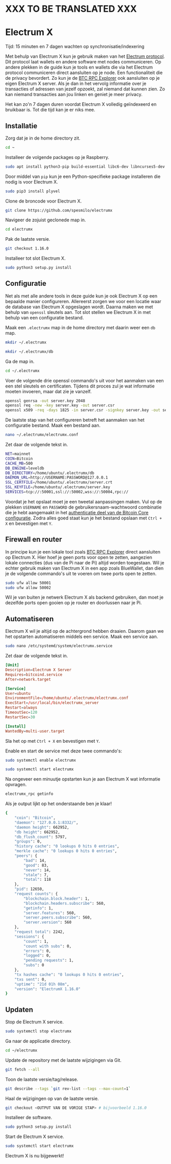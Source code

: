 
# XXX TO BE TRANSLATED XXX

# Electrum X

<Callout emoji="&#x2139;">
	Tijd: 15 minuten en 7 dagen wachten op synchronisatie/indexering
</Callout>

Met behulp van Electrum X kun je gebruik maken van het [Electrum protocol](https://electrumx-spesmilo.readthedocs.io/en/latest/protocol-basics.html). Dit protocol laat wallets en andere software met nodes communiceren. Op andere plekken in de guide kun je tools en wallets die via het Electrum protocol communiceren direct aansluiten op je node. Een functionaliteit die de privacy bevordert. Zo kun je de [BTC RPC Explorer](/bitcoin-core-extensions/btc-rpc-explorer) ook aansluiten op je eigen Electrum X server. Als je dan in het vervolg informatie over je transacties of adressen van jezelf opzoekt, zal niemand dat kunnen zien. Zo kan niemand transacties aan jou linken en geniet je meer privacy.

Het kan zo'n 7 dagen duren voordat Electrum X volledig geïndexeerd en bruikbaar is. Tot die tijd kan je er niks mee.

## Installatie

Zorg dat je in de home directory zit.

```bash
cd ~
```

Installeer de volgende packages op je Raspberry.

```bash
sudo apt install python3-pip build-essential libc6-dev libncurses5-dev libncursesw5-dev libreadline-dev libleveldb-dev
```

Door middel van `pip` kun je een Python-specifieke package installeren die nodig is voor Electrum X.

```bash
sudo pip3 install plyvel
```

Clone de broncode voor Electrum X.

```bash
git clone https://github.com/spesmilo/electrumx
```

Navigeer de zojuist geclonede map in.

```bash
cd electrumx
```

Pak de laatste versie.

```bash
git checkout 1.16.0
```

Installeer tot slot Electrum X.

```bash
sudo python3 setup.py install
```

## Configuratie

Net als met alle andere tools in deze guide kun je ook Electrum X op een bepaalde manier configureren. Allereerst zorgen we voor een locatie waar de database van Electrum X opgeslagen wordt. Daarna maken we met behulp van `openssl` sleutels aan. Tot slot stellen we Electrum X in met behulp van een configuratie bestand.

Maak een `.electrumx` map in de home directory met daarin weer een `db` map.

```bash
mkdir ~/.electrumx

mkdir ~/.electrumx/db
```

Ga de map in.

```bash
cd ~/.electrumx
```

Voer de volgende drie openssl commando's uit voor het aanmaken van een een stel sleutels en certificaten. Tijdens dit proces zul je wat informatie moeten invoeren, maar dat zie je vanzelf.

```bash
openssl genrsa -out server.key 2048
openssl req -new -key server.key -out server.csr
openssl x509 -req -days 1825 -in server.csr -signkey server.key -out server.crt
```

De laatste stap van het configureren betreft het aanmaken van het configuratie bestand. Maak een bestand aan.

```bash
nano ~/.electrumx/electrumx.conf
```

Zet daar de volgende tekst in.

```bash
NET=mainnet
COIN=Bitcoin
CACHE_MB=500
DB_ENGINE=leveldb
DB_DIRECTORY=/home/ubuntu/.electrumx/db
DAEMON_URL=http://USERNAME:PASSWORD@127.0.0.1
SSL_CERTFILE=/home/ubuntu/.electrumx/server.crt
SSL_KEYFILE=/home/ubuntu/.electrumx/server.key
SERVICES=tcp://:50001,ssl://:50002,wss://:50004,rpc://
```

Voordat je het opslaat moet je een tweetal aanpassingen maken. Vul op de plekken `USERNAME` en `PASSWORD` de gebruikersnaam-wachtwoord combinatie die je hebt aangemaakt in het [authenticatie deel van de Bitcoin Core configuratie](/bitcoin-core/configure-and-start). Zodra alles goed staat kun je het bestand opslaan met `Ctrl + X` en bevestigen met `Y`.

## Firewall en router

In principe kun je een lokale tool zoals [BTC RPC Explorer](/bitcoin-core-extensions/btc-rpc-explorer) direct aansluiten op Electrum X. Hier hoef je geen ports voor open te zetten, aangezien lokale connecties \(dus van de Pi naar de Pi\) altijd worden toegestaan. Wil je echter gebruik maken van Electrum X in een app zoals BlueWallet, dan dien je de volgende commando's uit te voeren om twee ports open te zetten.

```bash
sudo ufw allow 50001
sudo ufw allow 50002
```

Wil je van buiten je netwerk Electrum X als backend gebruiken, dan moet je dezelfde ports open gooien op je router en doorlussen naar je Pi.

## Automatiseren

Electrum X wil je altijd op de achtergrond hebben draaien. Daarom gaan we het opstarten automatiseren middels een service. Maak een service aan.

```bash
sudo nano /etc/systemd/system/electrumx.service
```

Zet daar de volgende tekst in.

```toml
[Unit]
Description=Electrum X Server
Requires=bitcoind.service
After=network.target

[Service]
User=ubuntu
EnvironmentFile=/home/ubuntu/.electrumx/electrumx.conf
ExecStart=/usr/local/bin/electrumx_server
Restart=always
TimeoutSec=120
RestartSec=30

[Install]
WantedBy=multi-user.target
```

Sla het op met `Ctrl + X` en bevestigen met `Y`.

Enable en start de service met deze twee commando's:

```bash
sudo systemctl enable electrumx

sudo systemctl start electrumx
```

Na ongeveer een minuutje opstarten kun je aan Electrum X wat informatie opvragen.

```bash
electrumx_rpc getinfo
```

Als je output lijkt op het onderstaande ben je klaar!

```bash
{
    "coin": "Bitcoin",
    "daemon": "127.0.0.1:8332/",
    "daemon height": 662952,
    "db height": 662952,
    "db_flush_count": 5797,
    "groups": 0,
    "history cache": "0 lookups 0 hits 0 entries",
    "merkle cache": "0 lookups 0 hits 0 entries",
    "peers": {
        "bad": 14,
        "good": 83,
        "never": 14,
        "stale": 7,
        "total": 118
    },
    "pid": 12650,
    "request counts": {
        "blockchain.block.header": 1,
        "blockchain.headers.subscribe": 560,
        "getinfo": 1,
        "server.features": 560,
        "server.peers.subscribe": 560,
        "server.version": 560
    },
    "request total": 2242,
    "sessions": {
        "count": 1,
        "count with subs": 0,
        "errors": 0,
        "logged": 0,
        "pending requests": 1,
        "subs": 0
    },
    "tx hashes cache": "0 lookups 0 hits 0 entries",
    "txs sent": 0,
    "uptime": "21d 01h 08m",
    "version": "ElectrumX 1.16.0"
}
```

## Updaten

Stop de Electrum X service.

```bash
sudo systemctl stop electrumx
```

Ga naar de applicatie directory.

```bash
cd ~/electrumx
```

Update de repository met de laatste wijzigingen via Git.

```bash
git fetch --all
```

Toon de laatste versie/tag/release.

```bash
git describe --tags `git rev-list --tags --max-count=1`
```

Haal de wijzigingen op van de laatste versie.

```bash
git checkout <OUTPUT VAN DE VORIGE STAP> # bijvoorbeeld 1.16.0
```

Installeer de software.

```bash
sudo python3 setup.py install
```

Start de Electrum X service.

```bash
sudo systemctl start electrumx
```

Electrum X is nu bijgewerkt!

